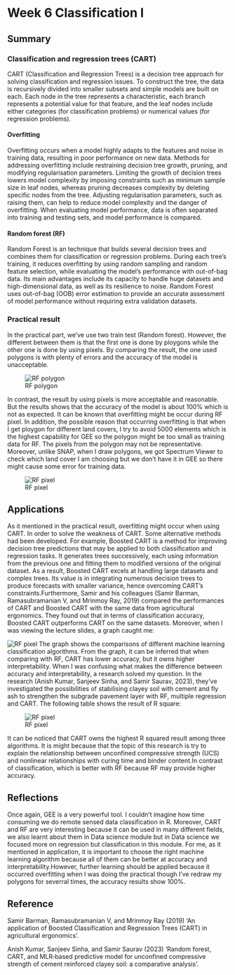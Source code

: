 # Week 6 Classification I

## Summary

### Classification and regression trees (CART)
CART (Classification and Regression Trees) is a decision tree approach for solving classification and regression issues. To construct the tree, the data is recursively divided into smaller subsets and simple models are built on each. Each node in the tree represents a characteristic, each branch represents a potential value for that feature, and the leaf nodes include either categories (for classification problems) or numerical values (for regression problems).

#### Overfitting
Overfitting occurs when a model highly adapts to the features and noise in training data, resulting in poor performance on new data. Methods for addressing overfitting include restraining decision tree growth, pruning, and modifying regularisation parameters. Limiting the growth of decision trees lowers model complexity by imposing constraints such as minimum sample size in leaf nodes, whereas pruning decreases complexity by deleting specific nodes from the tree. Adjusting regularisation parameters, such as raising them, can help to reduce model complexity and the danger of overfitting. When evaluating model performance, data is often separated into training and testing sets, and model performance is compared.

#### Random forest (RF)
Random Forest is an technique that builds several decision trees and combines them for classification or regression problems. During each tree's training, it reduces overfitting by using random sampling and random feature selection, while evaluating the model's performance with out-of-bag data. Its main advantages include its capacity to handle huge datasets and high-dimensional data, as well as its resilience to noise. Random Forest uses out-of-bag (OOB) error estimation to provide an accurate assessment of model performance without requiring extra validation datasets.

### Practical result
In the practical part, we've use two train test (Random forest). However, the different between them is that the first one is done by ploygons while the other one is done by using pixels. By comparing the result, the one used polygons is with plenty of errors and the accuracy of the model is unacceptable.

![RF polygon](img/屏幕截图%202024-03-13%20191356.jpg)

In contrast, the result by using pixels is more acceptable and reasonable. But the results shows that the accuracy of the model is about 100% which is not as expected. It can be known that overfitting might be occur during RF pixel. In addition, the possible reason that occurring overfitting is that when I get ploygon for different land covers, I try to avoid 5000 elements which is the highest capability for GEE so the polygon might be too small as training data for RF. The pixels from the polygon may not be representative. Moreover, unlike SNAP, when I draw polygons, we got Spectrum Viewer to check which land cover I am choosing but we don't have it in GEE so there might cause some error for training data.

![RF pixel](img/屏幕截图%202024-03-13%20175926.jpg)

## Applications
As it mentioned in the practical result, overfitting might occur when using CART. In order to solve the weakness of CART. Some alternative methods had been developed. For example, Boosted CART is a method for improving decision tree predictions that may be applied to both classification and regression tasks. It generates trees successively, each using information from the previous one and fitting them to modified versions of the original dataset. As a result, Boosted CART excels at handling large datasets and complex trees. Its value is in integrating numerous decision trees to produce forecasts with smaller variance, hence overcoming CART's constraints.Furthermore, Samir and his colleagues (Samir Barman, Ramasubramanian V, and Mrinmoy Ray, 2019) compared the performances of CART and Boosted CART with the same data from agricultural ergonomics. They found out that in terms of classification accuracy, Boosted CART outperforms CART on the same datasets. Moreover, when I was viewing the lecture slides, a graph caught me:

![RF pixel](img/屏幕截图%202024-03-16%20161025.jpg) The graph shows the comparisons of different machine learning classification algorithms. From the graph, it can be inferred that when comparing with RF, CART has lower accuracy, but it owns higher interpretability. When I was confusing what makes the difference between accuracy and interpretability, a research solved my question. In the research (Anish Kumar, Sanjeev Sinha, and Samir Saurav, 2023), they've investigated the possibilities of stabilising clayey soil with cement and fly ash to strengthen the subgrade pavement layer with RF, multiple regression and CART. The following table shows the result of R square:

![RF pixel](img/屏幕截图%202024-03-16%20163046.jpg)

It can be noticed that CART owns the highest R squared result among three algorithms. It is might because that the topic of this research is try to explain the relationship between unconfined compressive strength (UCS) and nonlinear relationships with curing time and binder content.In contrast of classification, which is better with RF because RF may provide higher accuracy.

## Reflections
Once again, GEE is a very powerful tool. I couldn't imagine how time consuming we do remote sensed data classification in R. Moreover, CART and RF are very interesting because it can be used in many different fields, we also learnt about them in Data science module but in Data science we focused more on regression but classification in this module. For me, as it mentioned in application, it is important to choose the right machine learning algorithm because all of them can be better at accuracy and interpretability.However, further learning should be applied because it occurred overfitting when I was doing the practical though I've redraw my polygons for severral times, the accuracy results show 100%.

## Reference
Samir Barman, Ramasubramanian V, and Mrinmoy Ray (2019) 'An application of Boosted Classification and Regression Trees (CART) in agricultural ergonomics'.

Anish Kumar, Sanjeev Sinha, and Samir Saurav (2023) 'Random forest, CART, and MLR‑based predictive model for unconfined compressive strength of cement reinforced clayey soil: a comparative analysis'.
